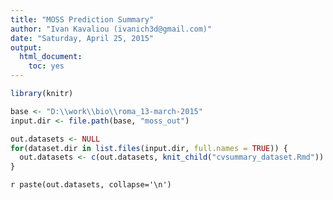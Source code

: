 ```yaml
---
title: "MOSS Prediction Summary"
author: "Ivan Kavaliou (ivanich3d@gmail.com)"
date: "Saturday, April 25, 2015"
output:
  html_document:
    toc: yes
---
```


```r
library(knitr)

base <- "D:\\work\\bio\\roma_13-march-2015"
input.dir <- file.path(base, "moss_out")

out.datasets <- NULL
for(dataset.dir in list.files(input.dir, full.names = TRUE)) {
  out.datasets <- c(out.datasets, knit_child("cvsummary_dataset.Rmd"))
}
```

`r paste(out.datasets, collapse='\n')`
